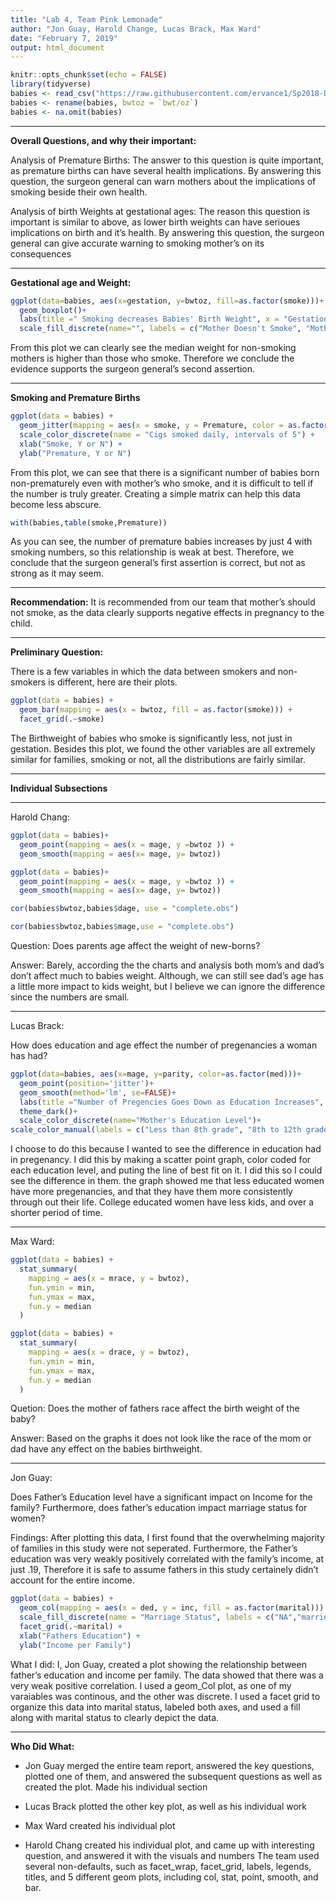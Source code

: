 ---
title: "Lab 4, Team Pink Lemonade"
author: "Jon Guay, Harold Change, Lucas Brack, Max Ward"
date: "February 7, 2019"
output: html_document
---

```{r setup, include=FALSE}
knitr::opts_chunk$set(echo = FALSE)
library(tidyverse)
babies <- read_csv("https://raw.githubusercontent.com/ervance1/Sp2018-Data-Science-repo/master/babies2a.dat")
babies <- rename(babies, bwtoz = `bwt/oz`)
babies <- na.omit(babies)
```


*** 

**Overall Questions, and why their important:**

Analysis of Premature Births:
The answer to this question is quite important, as premature births can have several health implications.  By answering this question, the surgeon general can warn mothers about the implications of smoking beside their own health.


Analysis of birth Weights at gestational ages:
The reason this question is important is similar to above, as lower birth weights can have serioues implications on birth and it's health.  By answering this question, the surgeon general can give accurate warning to smoking mother's on its consequences

***

**Gestational age and Weight:**
```{r}
ggplot(data=babies, aes(x=gestation, y=bwtoz, fill=as.factor(smoke)))+
  geom_boxplot()+
  labs(title =" Smoking decreases Babies' Birth Weight", x = "Gestation (Days)", y = "Birth Weight (oz)")+
  scale_fill_discrete(name="", labels = c("Mother Doesn't Smoke", "Mother Does Smoke"))
```

From this plot we can clearly see the median weight for non-smoking mothers is higher than those who smoke.  Therefore we conclude the evidence supports the surgeon general's second assertion.

***

**Smoking and Premature Births**
```{r}
ggplot(data = babies) +
  geom_jitter(mapping = aes(x = smoke, y = Premature, color = as.factor(number))) +
  scale_color_discrete(name = "Cigs smoked daily, intervals of 5") +
  xlab("Smoke, Y or N") +
  ylab("Premature, Y or N")
```


From this plot, we can see that there is a significant number of babies born non-prematurely even with mother's who smoke, and it is difficult to tell if the number is truly greater.  Creating  a simple matrix can help this data become less abscure.
```{r}
with(babies,table(smoke,Premature))
```



As you can see, the number of premature babies increases by just 4 with smoking numbers, so this relationship is weak at best.  Therefore, we conclude that the surgeon general's first assertion is correct, but not as strong as it may seem.

***

 **Recommendation:**
 It is recommended from our team that mother's should not smoke, as the data clearly supports negative effects in pregnancy to the child.
 
***

**Preliminary Question:**

There is a few variables in which the data between smokers and non-smokers is different, here are their plots.
```{r}
ggplot(data = babies) +
  geom_bar(mapping = aes(x = bwtoz, fill = as.factor(smoke))) +
  facet_grid(.~smoke)
```



The Birthweight of babies who smoke is significantly less, not just in gestation. Besides this plot, we found the other variables are all extremely similar for families, smoking or not, all the distributions are fairly similar.

***

**Individual Subsections**

***

Harold Chang:

```{r}
ggplot(data = babies)+
  geom_point(mapping = aes(x = mage, y =bwtoz )) +
  geom_smooth(mapping = aes(x= mage, y= bwtoz))
```

```{r}
ggplot(data = babies)+
  geom_point(mapping = aes(x = mage, y =bwtoz )) +
  geom_smooth(mapping = aes(x= dage, y= bwtoz))

```

```{r}
cor(babies$bwtoz,babies$dage, use = "complete.obs")
```

```{r}
cor(babies$bwtoz,babies$mage,use = "complete.obs")
```

Question: Does parents age affect the weight of new-borns?

Answer: Barely, according the the charts and analysis both mom's and dad's don't affect much to babies weight. Although, we can still see dad's age has a little more impact to kids weight, but I believe we can ignore the difference since the numbers are small.

***

Lucas Brack:

How does education and age effect the number of pregenancies a woman has had?
```{r}
ggplot(data=babies, aes(x=mage, y=parity, color=as.factor(med)))+
  geom_point(position='jitter')+
  geom_smooth(method='lm', se=FALSE)+
  labs(title ="Number of Pregencies Goes Down as Education Increases", x = "Mother's Age", y = "Number of Times Pregnant")+
  theme_dark()+
  scale_color_discrete(name="Mother's Education Level")+
scale_color_manual(labels = c("Less than 8th grade", "8th to 12th grade. Did not graduate high school","High school graduate, no other schooling", "High school graduate + trade school", "High school graduate + some college", "College graduate", "Trade school but unclear if graduated from high school" ),values = c("blue", "red", "green", "orange", "cyan", "pink", "yellow"))


```

I choose to do this because I wanted to see the difference in education had in pregenancy. I did this by making a scatter point graph, color coded for each education level, and puting the line of best fit on it. I did this so I could see the difference in them. the graph showed me that less educated women have more pregenancies, and that they have them more consistently through out their life. College educated women have less kids, and over a shorter period of time.

***

Max Ward:

```{r}
ggplot(data = babies) + 
  stat_summary(
    mapping = aes(x = mrace, y = bwtoz),
    fun.ymin = min,
    fun.ymax = max,
    fun.y = median
  )
```
```{r}
ggplot(data = babies) + 
  stat_summary(
    mapping = aes(x = drace, y = bwtoz),
    fun.ymin = min,
    fun.ymax = max,
    fun.y = median
  )
```



Quetion: Does the mother of fathers race affect the birth weight of the baby?

Answer: Based on the graphs it does not look like the race of the mom or dad have any effect on the babies birthweight. 

***

Jon Guay:


Does Father's Education level have a significant impact on Income for the family?  Furthermore, does father's education impact marriage status for women?

Findings:
After plotting this data, I first found that the overwhelming majority of families in this study were not seperated.  Furthermore, the Father's education was very weakly positively correlated with the family's income, at just .19, Therefore it is safe to assume fathers in this study certainely didn't account for the entire income.


```{r}
ggplot(data = babies) +
  geom_col(mapping = aes(x = ded, y = inc, fill = as.factor(marital))) +
  scale_fill_discrete(name = "Marriage Status", labels = c("NA","married","legally seperated","divorced","widowed","never married")) +
  facet_grid(.~marital) +
  xlab("Fathers Education") +
  ylab("Income per Family")

```



What I did:
I, Jon Guay, created a plot showing the relationship between father's education and income per family.  The data showed that there was a very weak positive correlation.  I used a geom_Col plot, as one of my varaiables was continous, and the other was discrete. I used a facet grid to organize this data into marital status, labeled both axes, and used a fill along with marital status to clearly depict the data.

***

**Who Did What:**

* Jon Guay merged the entire team report, answered the key questions, plotted one of them, and answered the subsequent questions as well as created the plot.  Made his individual section

* Lucas Brack plotted the other key plot, as well as his individual work

* Max Ward created his individual plot

* Harold Chang created his individual plot, and came up with interesting question, and answered it with the visuals and numbers
The team used several non-defaults, such as facet_wrap, facet_grid, labels, legends, titles, and 5 different geom plots, including col, stat, point, smooth, and bar.


